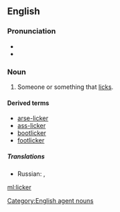 ==English==

===Pronunciation===
* {{IPA|lɪkə}}
* {{homophones|lang=en|liquor}}

===Noun===
{{en-noun}}

# Someone or something that [[lick]]s.

====Derived terms====
* [[arse-licker]]
* [[ass-licker]]
* [[bootlicker]]
* [[footlicker]]

=====Translations=====
{{trans-top|someone or something that licks}}
* Russian: {{t+|ru|лизу́н|m|sc=Cyrl}}, {{t+|ru|лизу́нья|f|sc=Cyrl}}
{{trans-mid}}
{{trans-bottom}}

[[Category:English agent nouns]]

[[ml:licker]]